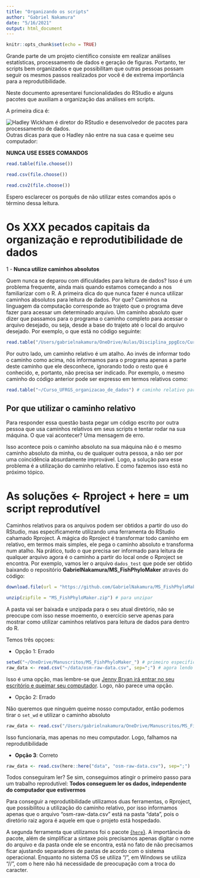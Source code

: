 ```yaml
---
title: "Organizando os scripts"
author: "Gabriel Nakamura"
date: "5/16/2021"
output: html_document
---
```


```r
knitr::opts_chunk$set(echo = TRUE)
```

Grande parte de um projeto científico consiste em realizar análises estatísticas, processamento de dados e geração de figuras. Portanto, ter scripts bem organizados e que possibilitam que outras pessoas possam seguir os mesmos passos realizados por você é de extrema importância para a reprodutibilidade.

Neste documento apresentarei funcionalidades do RStudio e alguns pacotes que auxiliam a organização das análises em scripts.

A primeira dica é:

![Hadley Wickham é diretor do RStudio e desenvolvedor de pacotes para processamento de dados.](/Users/gabrielnakamura/OneDrive/Aulas/Disciplina_ppgEco/Curso_UFRGS_organizacao_de_dados/Hadley_advice.jpg)
Outras dicas para que o Hadley não entre na sua casa e queime seu computador:

**NUNCA USE ESSES COMANDOS**

```r
read.table(file.choose())

read.csv(file.choose())

read.csv2(file.choose())
```

Espero esclarecer os porquês de não utilizar estes comandos após o término dessa leitura.

# Os XXX pecados capitais da organização e reprodutibilidade de dados

1 - **Nunca utilize caminhos absolutos**

Quem nunca se deparou com dificuldades para leitura de dados? Isso é um problema frequente, ainda mais quando estamos começando a nos familiarizar com o R. A primeira dica do que nunca fazer é nunca utilizar caminhos absolutos para leitura de dados. Por que?
Caminhos na linguagem da computação corresponde ao trajeto que o programa deve fazer para acessar um determinado arquivo. Um caminho absoluto quer dizer que passamos para o programa o caminho completo para acessar o arquivo desejado, ou seja, desde a base do trajeto até o local do arquivo desejado. Por exemplo, o que está no código seguinte:

```r
read.table("/Users/gabrielnakamura/OneDrive/Aulas/Disciplina_ppgEco/Curso_UFRGS_organizacao_de_dados") # caminho absoluto para acessar um arquivo deste curso
```

Por outro lado, um caminho relativo é um atalho. Ao invés de informar todo o caminho como acima, nós informamos para o programa apenas a parte deste caminho que ele desconhece, ignorando todo o resto que é conhecido, e, portanto, não precisa ser indicado. Por exemplo, o mesmo caminho do código anterior pode ser expresso em termos relativos como:

```r
read.table("~/Curso_UFRGS_organizacao_de_dados") # caminho relativo para acessar um arquivo deste curso
```

## Por que utilizar o caminho relativo

Para responder essa questão basta pegar um código escrito por outra pessoa que usa caminhos relativos em seus scripts e tentar rodar na sua máquina. O que vai acontecer? Uma mensagem de erro. 

Isso acontece pois o caminho absoluto na sua máquina não é o mesmo caminho absoluto da minha, ou de qualquer outra pessoa, a não ser por uma coincidência absurdamente improvável. Logo, a solução para esse problema é a utilização do caminho relativo. E como fazemos isso está no próximo tópico.

# As soluções <- Rproject + here = um script reprodutível

Caminhos relativos para os arquivos podem ser obtidos a partir do uso do RStudio, mas especificamente utilizando uma ferramenta do RStudio cahamado Rproject. A mágica do Rproject é transformar todo caminho em relativo, em termos mais simples, ele pega o caminho absoluto e transforma num atalho. Na prático, tudo o que precisa ser informado para leitura de qualquer arquivo agora é o caminho a partir do local onde o Rproject se encontra. Por exemplo, vamos ler o arquivo `dados_test` que pode ser obtido baixando o repositório **GabrielNakamura/MS_FishPhyloMaker** através do código:

```r
download.file(url = "https://github.com/GabrielNakamura/MS_FishPhyloMaker/archive/master.zip", destfile = "MS_FishPhyloMaker.zip") # para baixar

unzip(zipfile = "MS_FishPhyloMaker.zip") # para unzipar

```

A pasta vai ser baixada e unzipada para o seu atual diretório, não se preocupe com isso nesse moemento, o exercício serve apenas para mostrar como utilizar caminhos relativos para leitura de dados para dentro do R. 

Temos três opçoes:

- Opção 1: Errado

```r
setwd("~/OneDrive/Manuscritos/MS_FishPhyloMaker_") # primeiro especificando o diretório
raw_data <- read.csv("~/data/osm-raw-data.csv", sep=";") # agora lendo os dados
```

Isso é uma opção, mas lembre-se que [Jenny Bryan irá entrar no seu escritório e queimar seu computador]("https://github.com/GabrielNakamura/Curso_UFRGS_organizacao_de_dados/blob/master/Hadley_advice.jpg"). Logo, não parece uma opção.

- Opção 2: Errado

Não queremos que ninguém queime nosso computador, então podemos tirar o `set_wd` e utilizar o caminho absoluto
```r
raw_data <- read.csv("/Users/gabrielnakamura/OneDrive/Manuscritos/MS_FishPhyloMaker_/data", sep=";")
```

Isso funcionaria, mas apenas no meu computador. Logo, falhamos na reprodutibilidade

- **Opção 3**: Correto

```r
raw_data <- read.csv(here::here("data", "osm-raw-data.csv"), sep=";")
```

Todos conseguiram ler? Se sim, conseguimos atingir o primeiro passo para um trabalho reprodutível: **Todos conseguem ler os dados, independente do computador que estivermos**

Para conseguir a reprodutibilidade utilizamos duas ferramentas, o Rproject, que possibilitou a utilização do caminho relativo, por isso informamos apenas que o arquivo "osm-raw-data.csv" está na pasta "data", pois o diretório raiz agora é aquele em que o projeto está hospedado.

A segunda ferramenta que utilizamos foi o pacote [{`here`}](https://cran.r-project.org/web/packages/here/index.html). A importância do pacote, além de simplificar a sintaxe pois precisamos apenas digitar o nome do arquivo e da pasta onde ele se encontra, está no fato de não precisamos ficar ajustando separadores de pastas de acordo com o sistema operacional. Enquanto no sistema OS se utiliza "/", em Windows se utiliza "//", com o here não há necessidade de preocupação com a troca do caracter. 



